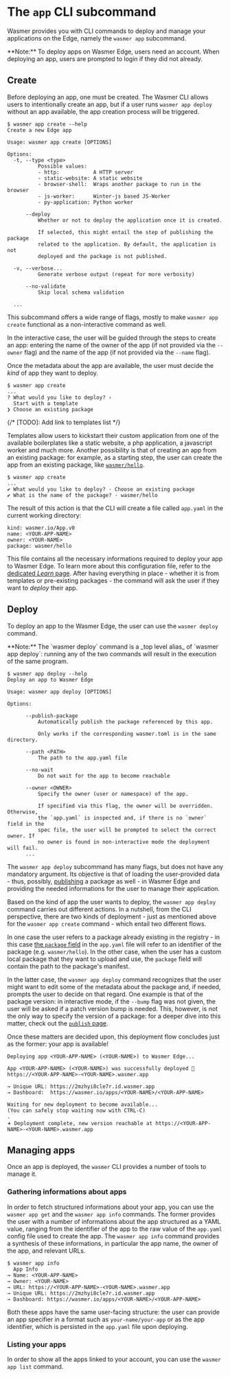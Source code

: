 
# The `app` CLI subcommand
Wasmer provides you with CLI commands to deploy and manage your applications on the Edge, 
namely the `wasmer app` subcommand.

<Callout type="info">
  **Note:** To deploy apps on Wasmer Edge, users need an account. When
  deploying an app, users are prompted to login if they did not already. 
</Callout>

## Create

Before deploying an app, one must be created. The Wasmer CLI allows users to
intentionally create an app, but if a user runs `wasmer app deploy` without an
app available, the app creation process will be triggered.

```shell
$ wasmer app create --help
Create a new Edge app

Usage: wasmer app create [OPTIONS]

Options:
  -t, --type <type>
          Possible values:
          - http:           A HTTP server
          - static-website: A static website
          - browser-shell:  Wraps another package to run in the browser
          - js-worker:      Winter-js based JS-Worker
          - py-application: Python worker

      --deploy
          Whether or not to deploy the application once it is created.
          
		  If selected, this might entail the step of publishing the package
		  related to the application. By default, the application is not
		  deployed and the package is not published.

  -v, --verbose...
          Generate verbose output (repeat for more verbosity)

      --no-validate
          Skip local schema validation

  ...
```

This subcommand offers a wide range of flags, mostly to make `wasmer app
create` functional as a non-interactive command as well.

In the interactive case, the user will be guided through the steps to create an
app: entering the name of the owner of the app (if not
provided via the `--owner` flag) and the name of the app (if not provided via
the `--name` flag).

Once the metadata about the app are available, the user must decide the _kind_
of app they want to deploy. 

```shell
$ wasmer app create  
...
? What would you like to deploy? ›
  Start with a template
❯ Choose an existing package
```

{/* [TODO]: Add link to templates list */}

Templates allow users to kickstart their custom application from one of the
available boilerplates like a static website, a php application, a javascript
worker and much more. Another possibility is that of creating an app from an
existing package: for example, as a starting step, the user can create the app
from an existing package, like
[`wasmer/hello`](https://wasmer.io/wasmer/hello).

```shell
$ wasmer app create 
...
✔ What would you like to deploy? · Choose an existing package
✔ What is the name of the package? · wasmer/hello
```
The result of this action is that the CLI will create a file called `app.yaml`
in the current working directory: 
```
kind: wasmer.io/App.v0
name: <YOUR-APP-NAME>
owner: <YOUR-NAME> 
package: wasmer/hello
```

This file contains all the necessary informations required to deploy your app
to Wasmer Edge. To learn more about this configuration file, refer to the
[dedicated _Learn_ page](/edge/learn/apps). After having everything in place -
whether it is from templates or pre-existing packages - the command will ask
the user if they want to _deploy_ their app.

## Deploy
To deploy an app to the Wasmer Edge, the user can use the `wasmer deploy` command.

<Callout type="info">
  **Note:** The `wasmer deploy` command is a _top level alias_ of 
  `wasmer app deploy`: running any of the two commands will result in the execution
  of the same program. 
</Callout>

```shell
$ wasmer app deploy --help
Deploy an app to Wasmer Edge

Usage: wasmer app deploy [OPTIONS]

Options:

      --publish-package
          Automatically publish the package referenced by this app.
          
          Only works if the corresponding wasmer.toml is in the same directory.

      --path <PATH>
          The path to the app.yaml file

      --no-wait
          Do not wait for the app to become reachable
      
      --owner <OWNER>
          Specify the owner (user or namespace) of the app.
          
		  If specified via this flag, the owner will be overridden.  Otherwise,
		  the `app.yaml` is inspected and, if there is no `owner` field in the
		  spec file, the user will be prompted to select the correct owner. If
		  no owner is found in non-interactive mode the deployment will fail.
      ...
```

The `wasmer app deploy` subcommand has many flags, but does not have any
mandatory argument. Its objective is that of loading the user-provided data -
thus, possibly, [publishing](/registry/cli) a package as well - in Wasmer Edge
and providing the needed informations for the user to manage their application.

Based on the kind of app the user wants to deploy, the `wasmer app deploy`
command carries out different actions. In a nutshell, from the CLI perspective,
there are two kinds of deployment - just as mentioned above for the `wasmer app
create` command - which entail two different flows. 

In one case the user refers to a package already existing in the registry - in
this case [the `package` field](/edge/configuration/app-configuration#package)
in the `app.yaml` file will refer to an identifier of the package (e.g.
`wasmer/hello`). In the other case, when the user has a custom local package
that they want to upload and use, the `package` field will contain the path to
the package's manifest.

In the latter case, the `wasmer app deploy` command recognizes that the user
might want to edit some of the metadata about the package and, if needed,
prompts the user to decide on that regard. One example is that of the package
version: in interactive mode, if the `--bump` flag was not given, the user will
be asked if a patch version bump is needed. This, however, is not the only way
to specify the version of a package: for a deeper dive into this matter, check
out the [`publish` page](/registry/cli). 

Once these matters are decided upon, this deployment flow concludes just as the
former: your app is available!

```
Deploying app <YOUR-APP-NAME> (<YOUR-NAME>) to Wasmer Edge...

App <YOUR-APP-NAME> (<YOUR-NAME>) was successfully deployed 🚀
https://<YOUR-APP-NAME>-<YOUR-NAME>.wasmer.app

→ Unique URL: https://2mzhyi8cle7r.id.wasmer.app
→ Dashboard:  https://wasmer.io/apps/<YOUR-NAME>/<YOUR-APP-NAME>

Waiting for new deployment to become available...
(You can safely stop waiting now with CTRL-C)
.
𖥔 Deployment complete, new version reachable at https://<YOUR-APP-NAME>-<YOUR-NAME>.wasmer.app
```

## Managing apps
Once an app is deployed, the `wasmer` CLI provides a number of tools to manage
it. 

### Gathering informations about apps
In order to fetch structured informations about your app, you can use the
`wasmer app get` and the `wasmer app info` commands. The former provides the
user with a number of informations about the app structured as a YAML value,
ranging from the identifier of the app to the raw value of the `app.yaml`
config file used to create the app. 
The `wasmer app info` command provides a synthesis of these informations, in
particular the app name, the owner of the app, and relevant URLs.

```
$ wasmer app info       
  App Info  
→ Name: <YOUR-APP-NAME> 
→ Owner: <YOUR-NAME> 
→ URL: https://<YOUR-APP-NAME>-<YOUR-NAME>.wasmer.app
→ Unique URL: https://2mzhyi8cle7r.id.wasmer.app
→ Dashboard: https://wasmer.io/apps/<YOUR-NAME>/<YOUR-APP-NAME>
```

Both these apps have the same user-facing structure: the user can provide an
app specifier in a format such as `your-name/your-app` or as the app
identifier, which is persisted in the `app.yaml` file upon deploying.

### Listing your apps 
In order to show all the apps linked to your account, you can use the `wasmer app list` command.
